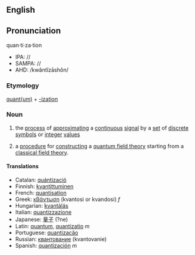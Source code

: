 {{Wikipedia2|Quantization (physics)}}
==English==
==Pronunciation==
quan·ti·za·tion
*IPA: //
*SAMPA: //
*AHD: /kwântĭzāshôn/

=== Etymology ===
[[quantum|quant(um)]] + [[-ization]]

=== Noun ===
#the [[process]] of [[approximating]] a [[continuous]] [[signal]] by a [[set]] of [[discrete]] [[symbol]]s or [[integer]] [[value]]s
#{{physics}} a [[procedure]] for [[constructing]] a [[quantum field theory]] starting from a [[classical field theory]].

==== Translations ====
*Catalan: [[quántizació]]
*Finnish: [[kvantittuminen]]
*French: [[quantisation]]
*Greek: [[κβάντωση]] (kvantosi or kvandosi) ''f''
*Hungarian: [[kvantálás]]
*Italian: [[quantizzazione]]
*Japanese: [[量子]] (?ne)
*Latin: [[quantum]], [[quantizatio]] ''m''
*Portuguese: [[quantizacão]]
*Russian: [[квантование]] (kvantovanie)
*Spanish: [[quantización]] ''m''